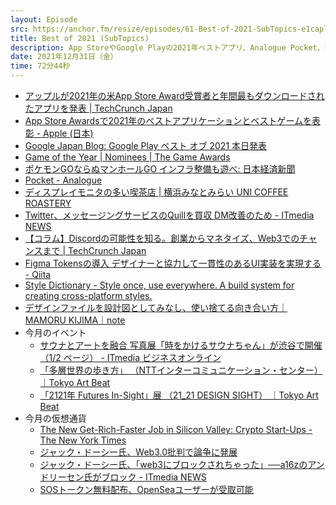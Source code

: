 ```yaml
---
layout: Episode
src: https://anchor.fm/resize/episodes/61-Best-of-2021-SubTopics-e1capl5
title: Best of 2021 (SubTopics)
description: App StoreやGoogle Playの2021年ベストアプリ、Analogue Pocket、Figma Tokens、12月のイベント情報や仮想通貨動向など、最近気になったサブトピックスを話しました。
date: 2021年12月31日（金）
time: 72分44秒
---
```


- [アップルが2021年の米App Store Award受賞者と年間最もダウンロードされたアプリを発表 | TechCrunch Japan](https://jp.techcrunch.com/2021/12/03/2021-12-02-apple-announces-the-2021-app-store-award-winners-and-most-downloaded-apps-of-the-year/)
- [App Store Awardsで2021年のベストアプリケーションとベストゲームを表彰 - Apple (日本)](https://www.apple.com/jp/newsroom/2021/12/app-store-awards-honor-the-best-apps-and-games-of-2021/)
- [Google Japan Blog: Google Play ベスト オブ 2021 本日発表](https://japan.googleblog.com/2021/11/google-play-2021.html)
- [Game of the Year | Nominees | The Game Awards](https://thegameawards.com/nominees/game-of-the-year)
- [ポケモンGOならぬマンホールGO インフラ整備も遊べ: 日本経済新聞](https://www.nikkei.com/article/DGXZQOKC0944Z0Z01C21A1000000/)
- [Pocket - Analogue](https://www.analogue.co/pocket)
- [ディスプレイモニタの多い喫茶店 | 横浜みなとみらい UNI COFFEE ROASTERY](https://displaymonitor-unicoffeeroastery.jp/)
- [Twitter、メッセージングサービスのQuillを買収 DM改善のため - ITmedia NEWS](https://www.itmedia.co.jp/news/articles/2112/08/news077.html)
- [【コラム】Discordの可能性を知る。創業からマネタイズ、Web3でのチャンスまで | TechCrunch Japan](https://jp.techcrunch.com/2021/12/03/offtopic-discord/)
- [Figma Tokensの導入 デザイナーと協力して一貫性のあるUI実装を実現する - Qiita](https://qiita.com/zookeeper08/items/face3f1d3b8830b28ef2)
- [Style Dictionary - Style once, use everywhere. A build system for creating cross-platform styles.](https://amzn.github.io/style-dictionary/#/)
- [デザインファイルを設計図としてみなし、使い捨てる向き合い方｜MAMORU KIJIMA｜note](https://note.com/sadako_a_/n/nd00c7b33f902)
- 今月のイベント
    - [サウナとアートを融合 写真展「時をかけるサウナちゃん」が渋谷で開催（1/2 ページ） - ITmedia ビジネスオンライン](https://www.itmedia.co.jp/business/articles/2112/21/news134.html)
    - [「多層世界の歩き方」 （NTTインターコミュニケーション・センター） ｜Tokyo Art Beat](https://www.tokyoartbeat.com/events/-/2021%2Frandom-walk-on-the-multi-layered-world)
    - [「2121年 Futures In-Sight」展 （21_21 DESIGN SIGHT） ｜Tokyo Art Beat](https://www.tokyoartbeat.com/events/-/2021%2Fthe-year-2121-futures-in-sight)
- 今月の仮想通貨
    - [The New Get-Rich-Faster Job in Silicon Valley: Crypto Start-Ups - The New York Times](https://www.nytimes.com/2021/12/20/technology/silicon-valley-cryptocurrency-start-ups.html?smid=tw-nytimes&smtyp=cur)
    - [ジャック・ドーシー氏、Web3.0批判で論争に発展](https://coinpost.jp/?p=303670)
    - [ジャック・ドーシー氏、「web3にブロックされちゃった」──a16zのアンドリーセン氏がブロック - ITmedia NEWS](https://www.itmedia.co.jp/news/articles/2112/24/news077.html)
    - [SOSトークン無料配布、OpenSeaユーザーが受取可能](https://coinpost.jp/?p=304819)
